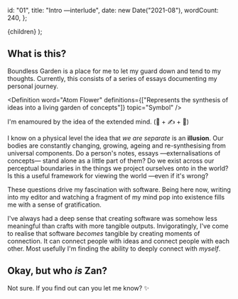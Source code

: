 
  id: "01",
  title: "Intro —interlude",
  date: new Date("2021-08"),
  wordCount: 240,
};


  <Layout meta={meta}>
    <References id={meta.id} references={references} />
    {children}
  </Layout>
);

## What is this?

Boundless Garden is a place for me to let my guard down and tend to my thoughts.
Currently, this consists of a series of essays documenting my personal journey.

<AtomFlower />

<Definition
  word="Atom Flower"
  definitions={["Represents the synthesis of ideas into a living garden of concepts"]}
  topic="Symbol"
/>

I'm enamoured by the idea of the extended mind. (🧠 + ✍️ + 🎒)

I know on a physical level the idea that _we are separate_ is an **illusion**. Our bodies are constantly changing, growing, ageing and re-synthesising from universal components. Do a person's notes, essays —externalisations of concepts— stand alone as a little part of them? Do we exist across our perceptual boundaries in the things we project ourselves onto in the world? Is this a useful framework for viewing the world —even if it's wrong?

These questions drive my fascination with software. Being here now, writing into my editor and watching a fragment of my mind pop into existence fills me with a sense of gratification.

I've always had a deep sense that creating software was somehow less meaningful than crafts with more tangible outputs. Invigoratingly, I've come to realise that software _becomes_ tangible by creating moments of connection. It can connect people with ideas and connect people with each other. Most usefully I'm finding the ability to deeply connect with _myself_.

## Okay, but who _is_ Zan?

Not sure. If you find out can you let me know? ✨

